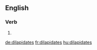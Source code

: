 ==English==

===Verb===
{{head|en}}

# {{en-third-person singular of|dilapidate}}

[[de:dilapidates]]
[[fr:dilapidates]]
[[hu:dilapidates]]